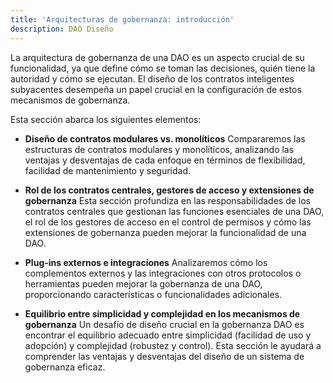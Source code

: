 ```yaml
---
title: 'Arquitecturas de gobernanza: introducción'
description: DAO Diseño
---
```


La arquitectura de gobernanza de una DAO es un aspecto crucial de su funcionalidad, ya que define cómo se toman las decisiones, quién tiene la autoridad y cómo se ejecutan. El diseño de los contratos inteligentes subyacentes desempeña un papel crucial en la configuración de estos mecanismos de gobernanza.

Esta sección abarca los siguientes elementos:

- **Diseño de contratos modulares vs. monolíticos**
    Compararemos las estructuras de contratos modulares y monolíticos, analizando las ventajas y desventajas de cada enfoque en términos de flexibilidad, facilidad de mantenimiento y seguridad.

- **Rol de los contratos centrales, gestores de acceso y extensiones de gobernanza**
    Esta sección profundiza en las responsabilidades de los contratos centrales que gestionan las funciones esenciales de una DAO, el rol de los gestores de acceso en el control de permisos y cómo las extensiones de gobernanza pueden mejorar la funcionalidad de una DAO.

- **Plug-ins externos e integraciones**
    Analizaremos cómo los complementos externos y las integraciones con otros protocolos o herramientas pueden mejorar la gobernanza de una DAO, proporcionando características o funcionalidades adicionales.

- **Equilibrio entre simplicidad y complejidad en los mecanismos de gobernanza**
    Un desafío de diseño crucial en la gobernanza DAO es encontrar el equilibrio adecuado entre simplicidad (facilidad de uso y adopción) y complejidad (robustez y control). Esta sección le ayudará a comprender las ventajas y desventajas del diseño de un sistema de gobernanza eficaz.